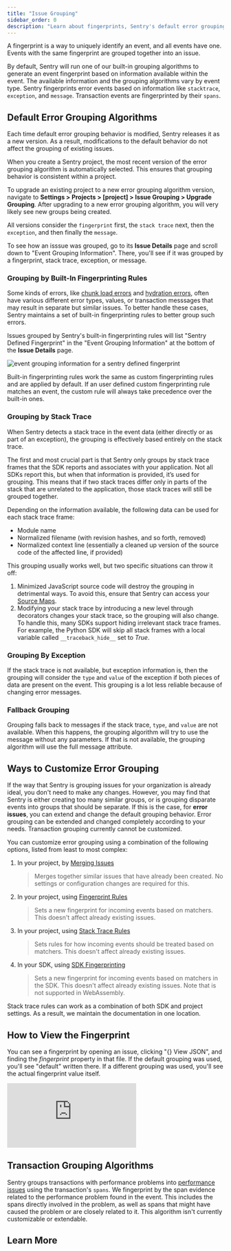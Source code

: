 ```yaml
---
title: "Issue Grouping"
sidebar_order: 0
description: "Learn about fingerprints, Sentry's default error grouping algorithms, and ways to customize how events are grouped into issues."
---
```


A fingerprint is a way to uniquely identify an event, and all events have one. Events with the same fingerprint are grouped together into an issue.

By default, Sentry will run one of our built-in grouping algorithms to generate an event fingerprint based on information available within the event. The available information and the grouping algorithms vary by event type. Sentry fingerprints error events based on information like `stacktrace`, `exception`, and `message`. Transaction events are fingerprinted by their `spans`.

## Default Error Grouping Algorithms

Each time default error grouping behavior is modified, Sentry releases it as a new version. As a result, modifications to the default behavior do not affect the grouping of existing issues.

When you create a Sentry project, the most recent version of the error grouping algorithm is automatically selected. This ensures that grouping behavior is consistent within a project.

To upgrade an existing project to a new error grouping algorithm version, navigate to **Settings > Projects > [project] > Issue Grouping > Upgrade Grouping**. After upgrading to a new error grouping algorithm, you will very likely see new groups being created.

All versions consider the `fingerprint` first, the `stack trace` next, then the `exception`, and then finally the `message`.

To see how an isssue was grouped, go to its **Issue Details** page and scroll down to "Event Grouping Information". There, you'll see if it was grouped by a fingerprint, stack trace, exception, or message.

### Grouping by Built-In Fingerprinting Rules

Some kinds of errors, like [chunk load errors](https://sentry.io/answers/chunk-load-errors-javascript/) and [hydration errors](https://sentry.io/answers/hydration-error-nextjs/), often have various different error types, values, or transaction messsages that may result in separate but similar issues. To better handle these cases, Sentry maintains a set of built-in fingerprinting rules to better group such errors.

Issues grouped by Sentry's built-in fingerprinting rules will list "Sentry Defined Fingerprint" in the "Event Grouping Information" at the bottom of the **Issue Details** page.

![event grouping information for a sentry defined fingerprint](./sentry-defined-fingerprint.png)

Built-in fingerprinting rules work the same as custom fingerprinting rules and are applied by default. If an user defined custom fingerprinting rule matches an event, the custom rule will always take precedence over the built-in ones.

### Grouping by Stack Trace

When Sentry detects a stack trace in the event data (either directly or as part of an exception), the grouping is effectively based entirely on the stack trace.

The first and most crucial part is that Sentry only groups by stack trace frames that the SDK reports and associates with your application. Not all SDKs report this, but when that information is provided, it’s used for grouping. This means that if two stack traces differ only in parts of the stack that are unrelated to the application, those stack traces will still be grouped together.

Depending on the information available, the following data can be used for each stack trace frame:

- Module name
- Normalized filename (with revision hashes, and so forth, removed)
- Normalized context line (essentially a cleaned up version of the source code of the affected line, if provided)

This grouping usually works well, but two specific situations can throw it off:

1. Minimized JavaScript source code will destroy the grouping in detrimental ways. To avoid this, ensure that Sentry can access your [Source Maps](/platforms/javascript/sourcemaps/).
2. Modifying your stack trace by introducing a new level through decorators changes your stack trace, so the grouping will also change. To handle this, many SDKs support hiding irrelevant stack trace frames. For example, the Python SDK will skip all stack frames with a local variable called `__traceback_hide__` set to _True_.

### Grouping By Exception

If the stack trace is not available, but exception information is, then the grouping will consider the `type` and `value` of the exception if both pieces of data are present on the event. This grouping is a lot less reliable because of changing error messages.

### Fallback Grouping

Grouping falls back to messages if the stack trace, `type`, and `value` are not available. When this happens, the grouping algorithm will try to use the message without any parameters. If that is not available, the grouping algorithm will use the full message attribute.

## Ways to Customize Error Grouping

If the way that Sentry is grouping issues for your organization is already ideal, you don't need to make any changes. However, you may find that Sentry is either creating too many similar groups, or is grouping disparate events into groups that should be separate. If this is the case, for **error issues**, you can extend and change the default grouping behavior. Error grouping can be extended and changed completely according to your needs. Transaction grouping currently cannot be customized.

You can customize error grouping using a combination of the following options, listed from least to most complex:

1. In your project, by [Merging Issues](/concepts/data-management/event-grouping/merging-issues/)
   > Merges together similar issues that have already been created. No settings or configuration changes are required for this.
1. In your project, using [Fingerprint Rules](./fingerprint-rules/)
   > Sets a new fingerprint for incoming events based on matchers. This doesn't affect already existing issues.
1. In your project, using [Stack Trace Rules](./stack-trace-rules/)
   > Sets rules for how incoming events should be treated based on matchers. This doesn't affect already existing issues.
1. In your SDK, using [SDK Fingerprinting](/platform-redirect/?next=/usage/sdk-fingerprinting/)
   > Sets a new fingerprint for incoming events based on matchers in the SDK. This doesn't affect already existing issues. Note that is not supported in WebAssembly.

<Note>

Stack trace rules can work as a combination of both SDK and project settings. As a result, we maintain the documentation in one location.

</Note>

## How to View the Fingerprint

You can see a fingerprint by opening an issue, clicking "{} View JSON", and finding the _fingerprint_ property in that file. If the default grouping was used, you'll see "default" written there. If a different grouping was used, you'll see the actual fingerprint value itself.

<div style={{"height":"0px","paddingBottom":"calc(56.88524590163935% + 41px)","position":"relative","width":"100%"}}>
  <iframe
    src="https://demo.arcade.software/8vE2p1OF0WRxjg7XN8HH?embed"
    frameborder="0"
    loading="lazy"
    webkitallowfullscreen
    mozallowfullscreen
    allowfullscreen
    style={{"colorScheme":"light","height":"100%","left":"0px","position":"absolute","top":"0px","width":"100%"}}
    title="View Issue Fingerprint"
  ></iframe>
</div>

## Transaction Grouping Algorithms

Sentry groups transactions with performance problems into [performance issues](/product/issues/issue-details/performance-issues/) using the transaction's `spans`. We fingerprint by the span evidence related to the performance problem found in the event. This includes the spans directly involved in the problem, as well as spans that might have caused the problem or are closely related to it. This algorithm isn't currently customizable or extendable.

## Learn More

<PageGrid />
